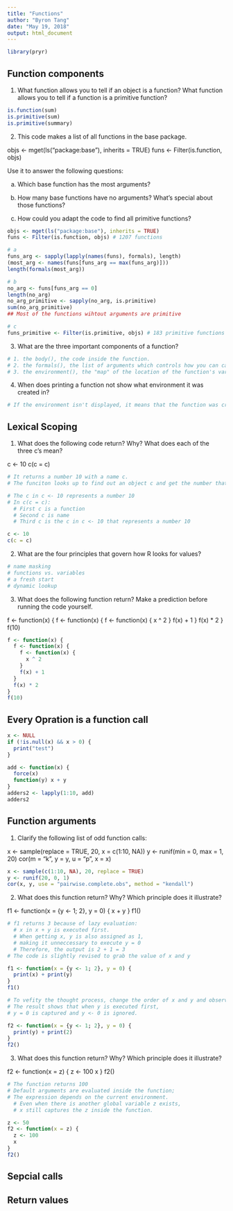 ```yaml
---
title: "Functions"
author: "Byron Tang"
date: "May 19, 2018"
output: html_document
---
```


```r
library(pryr)
```

## Function components

1. What function allows you to tell if an object is a function? What function allows you to tell if a function is a primitive function?

```r
is.function(sum)
is.primitive(sum)
is.primitive(summary)
```

2. This code makes a list of all functions in the base package.

objs <- mget(ls("package:base"), inherits = TRUE)
funs <- Filter(is.function, objs)

Use it to answer the following questions:

  a. Which base function has the most arguments?

  b. How many base functions have no arguments? What's special about those functions?

  c. How could you adapt the code to find all primitive functions?

```r
objs <- mget(ls("package:base"), inherits = TRUE)
funs <- Filter(is.function, objs) # 1207 functions

# a
funs_arg <- sapply(lapply(names(funs), formals), length)
(most_arg <- names(funs[funs_arg == max(funs_arg)]))
length(formals(most_arg))

# b
no_arg <- funs[funs_arg == 0]
length(no_arg)
no_arg_primitive <- sapply(no_arg, is.primitive)
sum(no_arg_primitive)
## Most of the functions wihtout arguments are primitive

# c
funs_primitive <- Filter(is.primitive, objs) # 183 primitive functions
```

3. What are the three important components of a function?

```r
# 1. the body(), the code inside the function.
# 2. the formals(), the list of arguments which controls how you can call the function.
# 3. the environment(), the "map" of the location of the function's variables.
```

4. When does printing a function not show what environment it was created in?

```r
# If the environment isn't displayed, it means that the function was created in the global environment.
```

## Lexical Scoping

1. What does the following code return? Why? What does each of the three c's mean?

c <- 10
c(c = c)

```r
# It returns a number 10 with a name c. 
# The funciton looks up to find out an object c and get the number that c represents

# The c in c <- 10 represents a number 10
# In c(c = c):
  # First c is a function
  # Second c is name
  # Third c is the c in c <- 10 that represents a number 10

c <- 10
c(c = c)
```

2. What are the four principles that govern how R looks for values?

```r
# name masking
# functions vs. variables
# a fresh start
# dynamic lookup
```


3. What does the following function return? Make a prediction before running the code yourself.

f <- function(x) {
  f <- function(x) {
    f <- function(x) {
      x ^ 2
    }
    f(x) + 1
  }
  f(x) * 2
}
f(10)

```r
f <- function(x) {
  f <- function(x) {
    f <- function(x) {
      x ^ 2
    }
    f(x) + 1
  }
  f(x) * 2
}
f(10)
```

## Every Opration is a function call

```r
x <- NULL
if (!is.null(x) && x > 0) {
  print("test")
}
```

```r
add <- function(x) {
  force(x)
  function(y) x + y
}
adders2 <- lapply(1:10, add)
adders2
```



## Function arguments

1. Clarify the following list of odd function calls:

x <- sample(replace = TRUE, 20, x = c(1:10, NA))
y <- runif(min = 0, max = 1, 20)
cor(m = "k", y = y, u = "p", x = x)

```r
x <- sample(c(1:10, NA), 20, replace = TRUE)
y <- runif(20, 0, 1)
cor(x, y, use = "pairwise.complete.obs", method = "kendall")
```


2. What does this function return? Why? Which principle does it illustrate?

f1 <- function(x = {y <- 1; 2}, y = 0) {
  x + y
}
f1()

```r
# f1 returns 3 because of lazy evaluation:
  # x in x + y is executed first. 
  # When getting x, y is also assigned as 1, 
  # making it unneccessary to execute y = 0
  # Therefore, the output is 2 + 1 = 3
# The code is slightly revised to grab the value of x and y

f1 <- function(x = {y <- 1; 2}, y = 0) {
  print(x) + print(y)
}
f1()
```

```r
# To vefity the thought process, change the order of x and y and observe
# The result shows that when y is executed first,
# y = 0 is captured and y <- 0 is ignored.

f2 <- function(x = {y <- 1; 2}, y = 0) {
  print(y) + print(2)
}
f2()
```

3. What does this function return? Why? Which principle does it illustrate?

f2 <- function(x = z) {
  z <- 100
  x
}
f2()

```r
# The function returns 100 
# Default arguments are evaluated inside the function;
# The expression depends on the current environment.
  # Even when there is another global variable z exists,
  # x still captures the z inside the function.

z <- 50
f2 <- function(x = z) {
  z <- 100
  x
}
f2()
```


## Sepcial calls

## Return values